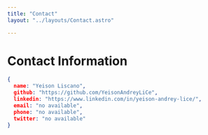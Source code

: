 ```yaml
---
title: "Contact"
layout: "../layouts/Contact.astro"

---
```


# Contact Information
```json
{
  name: "Yeison Liscano",
  github: "https://github.com/YeisonAndreyLiCe",
  linkedin: "https://www.linkedin.com/in/yeison-andrey-lice/",
  email: "no available",
  phone: "no available",
  twitter: "no available"
}
```
